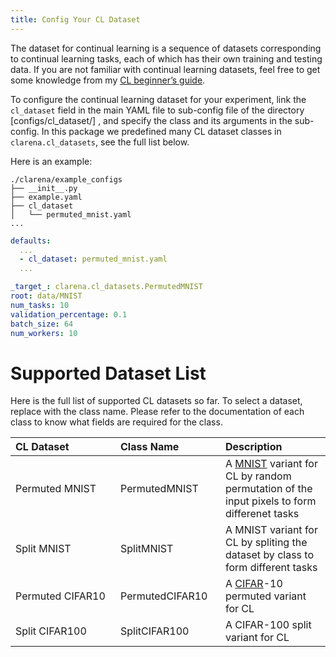 ```yaml
---
title: Config Your CL Dataset
---
```


The dataset for continual learning is a sequence of datasets corresponding to continual learning tasks, each of which has their own training and testing data. If you are not familiar with continual learning datasets, feel free to get some knowledge from my [CL beginner's guide](../../../../posts/continual-learning-beginners-guide.qmd#CL-dataset).

To configure the continual learning dataset for your experiment, link the `cl_dataset` field in the main YAML file to sub-config file of the directory [configs/cl_dataset/] , and specify the class and its arguments in the sub-config. In this package we predefined many CL dataset classes in `clarena.cl_datasets`, see the full list below.

Here is an example:

```
./clarena/example_configs
├── __init__.py
├── example.yaml
├── cl_dataset
│   └── permuted_mnist.yaml
...
```

```.yaml
defaults:
  ...
  - cl_dataset: permuted_mnist.yaml
  ...

```

```.yaml
_target_: clarena.cl_datasets.PermutedMNIST
root: data/MNIST
num_tasks: 10
validation_percentage: 0.1
batch_size: 64
num_workers: 10
```



# Supported Dataset List {#list}

Here is the full list of supported CL datasets so far. To select a dataset, replace with the class name. Please refer to the documentation of each class to know what fields are required for the class.


| CL Dataset  |   Class Name | Description       |
| :----------------------------------------------------------- |:----------------------------------------------------------- |:----------------------------------------------------------- |
| Permuted MNIST  | PermutedMNIST | A [MNIST](http://yann.lecun.com/exdb/mnist/) variant for CL by random permutation of the input pixels to form differenet tasks   |
| Split MNIST |SplitMNIST | A MNIST variant for CL by spliting the dataset by class to form different tasks |
| Permuted CIFAR10 |   PermutedCIFAR10      | A [CIFAR](https://www.cs.toronto.edu/~kriz/cifar.html)-10 permuted variant for CL  |
| Split CIFAR100 | SplitCIFAR100  | A CIFAR-100 split variant for CL  |
